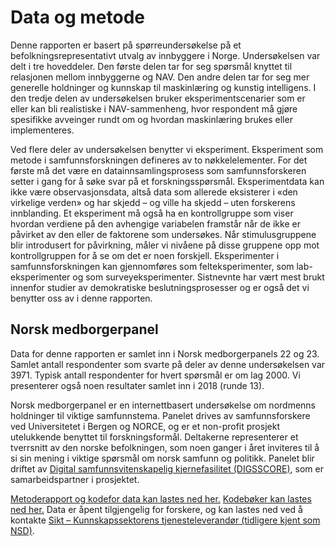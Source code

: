 \newpage
# Data og metode {#metode}

Denne rapporten er basert på spørreundersøkelse på et befolkningsrepresentativt utvalg av innbyggere i Norge. 
Undersøkelsen var delt i tre hoveddeler. 
Den første delen tar for seg spørsmål knyttet til relasjonen mellom innbyggerne og NAV. 
Den andre delen tar for seg mer generelle holdninger og kunnskap til maskinlæring og kunstig intelligens. 
I den tredje delen av undersøkelsen bruker eksperimentscenarier som er eller kan bli realistiske i NAV-sammenheng, hvor respondent må gjøre spesifikke avveinger rundt om og hvordan maskinlæring brukes eller implementeres. 

Ved flere deler av undersøkelsen benytter vi eksperiment. 
Eksperiment som metode i samfunnsforskningen defineres av to nøkkelelementer. 
For det første må det være en datainnsamlingsprosess som samfunnsforskeren setter i gang for å søke svar på et forskningsspørsmål. 
Eksperimentdata kan ikke være observasjonsdata, altså data som allerede eksisterer i «den virkelige verden» og har skjedd – og ville ha skjedd – uten forskerens innblanding. 
Et eksperiment må også ha en kontrollgruppe som viser hvordan verdiene på den avhengige variabelen framstår når de ikke er påvirket av den eller de faktorene som undersøkes. 
Når stimulusgruppene blir introdusert for påvirkning, måler vi nivåene på disse gruppene opp mot kontrollgruppen for å se om det er noen forskjell. 
Eksperimenter i samfunnsforskningen kan gjennomføres som felteksperimenter, som lab-eksperimenter og som surveyeksperimenter. 
Sistnevnte har vært mest brukt innenfor studier av demokratiske beslutningsprosesser og er også det vi benytter oss av i denne rapporten. 

## Norsk medborgerpanel
Data for denne rapporten er samlet inn i Norsk medborgerpanels 22 og 23.
Samlet antall respondenter som svarte på deler av denne undersøkelsen var 3971. 
Typisk antall respondenter for hvert spørsmål er om lag 2000. 
Vi presenterer også noen resultater samlet inn i 2018 (runde 13).

Norsk medborgerpanel er en internettbasert undersøkelse om nordmenns holdninger til viktige samfunnstema.
Panelet drives av samfunnsforskere ved Universitetet i Bergen og NORCE, og er et non-profit prosjekt utelukkende benyttet til forskningsformål. 
Deltakerne representerer et tverrsnitt av den norske befolkningen, som noen ganger i året inviteres til å si sin mening i viktige spørsmål om norsk samfunn og politikk.
Panelet blir driftet av [Digital samfunnsvitenskapelig kjernefasilitet (DIGSSCORE)](www.digsscore.uib.no), som er samarbeidspartner i prosjektet. 

[Metoderapport og kodefor data kan lastes ned her.](https://www.uib.no/en/digsscore/122162/methodology-and-field-periods)
[Kodebøker kan lastes ned her.](https://www.uib.no/medborger/76892/data-og-dokumentasjon)
Data er åpent tilgjengelig for forskere, og kan lastes ned ved å kontakte [Sikt – Kunnskapssektorens tjenesteleverandør (tidligere kjent som NSD)](https://sikt.no/).
